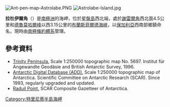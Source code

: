 [[Image:Ant-pen-map-Astrolabe.PNG|thumb]]
[[Image:Astrolabe-Island.jpg|thumb]]

{{coord|63|18|14|S|58|44|55|W|display=title}}

'''拉杜伊爾角'''（{{lang-en|Raduil Point}}）是[[南極洲|南極洲]]的海岬，位於[[星盤島|星盤島]]西北端，處於[[謝雷爾角|謝雷爾角]]西北面4.5公里和[[德魯莫哈爾峰|德魯莫哈爾峰]]以西3.15公里的[[布蘭斯菲爾德海峽|布蘭斯菲爾德海峽]]，以[[保加利亞|保加利亞]]西南部鄉鎮命名，現時由[[南極條約體系|南極條約體系]]管理。

==參考資料==
* [https://web.archive.org/web/20131002100340/http://www.bkg.bund.de/nn_193194/DE/Bundesamt/Downloads/Kostenlose-Karten/Antarktis-Karten/Satellitenbildkarten/Scale250/Daten/Trinity-Peninsula%2CtemplateId%3Draw%2Cproperty%3DpublicationFile.pdf/Trinity-Peninsula.pdf Trinity Peninsula.] Scale 1:250000 topographic map No. 5697. Institut für Angewandte Geodäsie and British Antarctic Survey, 1996.
* [http://www.add.scar.org Antarctic Digital Database (ADD).] {{Wayback|url=http://www.add.scar.org/ |date=20170305000653 }} Scale 1:250000 topographic map of Antarctica. Scientific Committee on Antarctic Research (SCAR). Since 1993, regularly upgraded and updated.
*[http://data.aad.gov.au/aadc/gaz/scar/display_name.cfm?gaz_id=136865 Raduil Point.] {{Wayback|url=http://data.aad.gov.au/aadc/gaz/scar/display_name.cfm?gaz_id=136865 |date=20120324145433 }} SCAR Composite Gazetteer of Antarctica.

{{DEFAULTSORT:Raduil Point}}
[[Category:特里尼蒂半島海岬|Category:特里尼蒂半島海岬]]


{{TrinityPeninsula-geo-stub}}